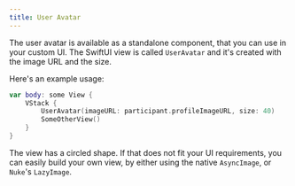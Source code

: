 ```yaml
---
title: User Avatar
---
```


The user avatar is available as a standalone component, that you can use in your custom UI. The SwiftUI view is called `UserAvatar` and it's created with the image URL and the size.

Here's an example usage:

```swift
var body: some View {
    VStack {
        UserAvatar(imageURL: participant.profileImageURL, size: 40)
        SomeOtherView()
    }
}
```

The view has a circled shape. If that does not fit your UI requirements, you can easily build your own view, by either using the native `AsyncImage`, or `Nuke`'s `LazyImage`.

